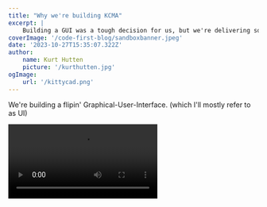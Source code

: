```yaml
---
title: "Why we're building KCMA"
excerpt: |
    Building a GUI was a tough decision for us, but we're delivering something truly unique that supports both a productive UI experance and automation as first-class citizens.
coverImage: '/code-first-blog/sandboxbanner.jpeg'
date: '2023-10-27T15:35:07.322Z'
author:
    name: Kurt Hutten
    picture: '/kurthutten.jpg'
ogImage:
    url: '/kittycad.png'
---
```


We're building a flipin' Graphical-User-Interface. (which I'll mostly refer to as UI)

<Video speed={16} src="/why-kcma-blog/abstraction-demo.mp4" />

For the record, deciding to build the UI was not made in haste. We have a stead-fast commitment to code-first, and believe that automation has to be a first-class citizen with any of our products, and code is the way to do that. In this sense, a GUI is an unintuitive move for us.

If, dear reader, you don't have a background in software development, you may not share our conviction relating to code. And while [we have elaborated](/blog/code-first) previously, for the purposes of this post, I kindly ask you to suspend any disbelief and I'll circle back.

The reason why a GUI does make sense for us, is we are not giving up on code, in fact, we’re doing the opposite. We're using UI to enhance the code-authoring experience. We're combining the two.

Integrating code seamlessly into an application is no small feat. There are three compelling reasons why we believe code plays a pivotal role in CAD, but these benefits may be lost if the integration is subpar:

1) **Automated pipelines**: Code allows us to ensure consistency between development and production environments. For instance, we can run FEM analyses on the latest design without hiccups.
2) **Semantic Clarity**: Well-written code serves as a clear, evolving record of the design's intent, making it comprehensible even as complexity increases.
3) **Abstractions**: Instead of duplicating similar code segments multiple times, your team can abstract these into battle-tested, reliable functions that your team can depend on.

Let's go over some alternative code-ui integrations and KittyCAD's to compare. In each case, the GUI must support some kind of API for programmatic access to the software, otherwise any code integration isn't possible. In CAD, all of the user's interactions essentially translate into data creation. The series of clicks and key-presses of the user, along with the software's logic, builds up more and more data internally. User's are able to do something useful with that at the end by exporting (be it drawing, STEP, BOM etc).

### Poor code integration 1: Export a script
This approach imposes no constraints on UI workflows, as exporting the data, as a script that interacts with the GUI's API is orthogonal to the UI. While this approach does support automated pipelines, it falls short in terms of providing a semantic description to users. The script may not be meaningful to them unless they're well-versed in the API. Updating the script manually is pointless as it's merely an export, not a bidirectional relationship with the software. This makes abstractions pointless too, since you wouldn't edit the script.

### Poor code integration 2: Allow a scripting language within the GUI
This option offers the advantages of code, but divorces it from the user interface. Users must explicitly opt for scripting, which may not gain wide adoption. Even if used, it can segregate users into two groups: those who use scripting and those who don't, much like regular Excel users and advanced users employing macros and VBA.

### Our code integration: Code generated from UI interactions, i.e. KittyCAD Modeling App (KCMA)
KCMA is designed to empower users by translating their clicks into code, then it's the code executing that produces the 3d-model.

The code is the file format, making KCMA unique in the CAD world. Users can rely on UI interactions alone, never manually writing a line of code.

<Video speed={2.5} src="/why-kcma-blog/no-code.mp4" />

The code generated can seamlessly integrate into automated pipelines. Moreover, the code remains the source of truth, allowing users to edit it again later, still without having to write code manually.

<Video speed={2.5} src="/why-kcma-blog/edit-after-the-fact.mp4" />

Since users are still in control of the code at every step, any changes that are introduced either with our UI tools will produce meaningful text diffs.

Users can also directly modify the code, improving variable names, and creating abstractions without affecting KCMA's ability to understand and allow further UI-based edits.


#### Demo of user defined abstractions co-existing with generated code

<Video speed={1.5} autoPlay={false} controls={true} loop={false} muted={false} src="/why-kcma-blog/abstraction-demo.mp4" />

KCMA users should never get lost or not know what part of the code is responsible for a given part of their model because there is a strong link shown visually between the 3d-scene and the code from hovering and cursor position.

#### Demo of editor &lt;=&gt; 3d-scene link

<Video speed={1.5} autoPlay={false} controls={true} loop={false} muted={false} src="/why-kcma-blog/editor-scene-link.mp4" />


There are some limitations when it comes to heuristics and some workflows. While we are aiming to match typical CAD workflows (sketch and extrude for example), there are a few instances where we have to forge our own path, the modeling workflow will different at times. Typical CAD software uses heuristics to make tiny small decisions on the user's behalf that you may have never noticed, and we can't match all of these because heuristics do not match the exacting nature of code. This should mostly be different, not worse, but I'd be remiss if I didn't mention some drawbacks.

To circle back to the non-programmers, we think that you'll greatly benefit by adding code to your toolbelt, and KCMA should make that an easy transition. You should not have to learn any code to implement your designs, but if you want to take advantage of automated pipelines and abstractions, we'll be here to help.

KCMA is in its infancy right now, so there are many modeling features still missing, but please give it a try. There's enough built to show the workflow and make some basic parts.
